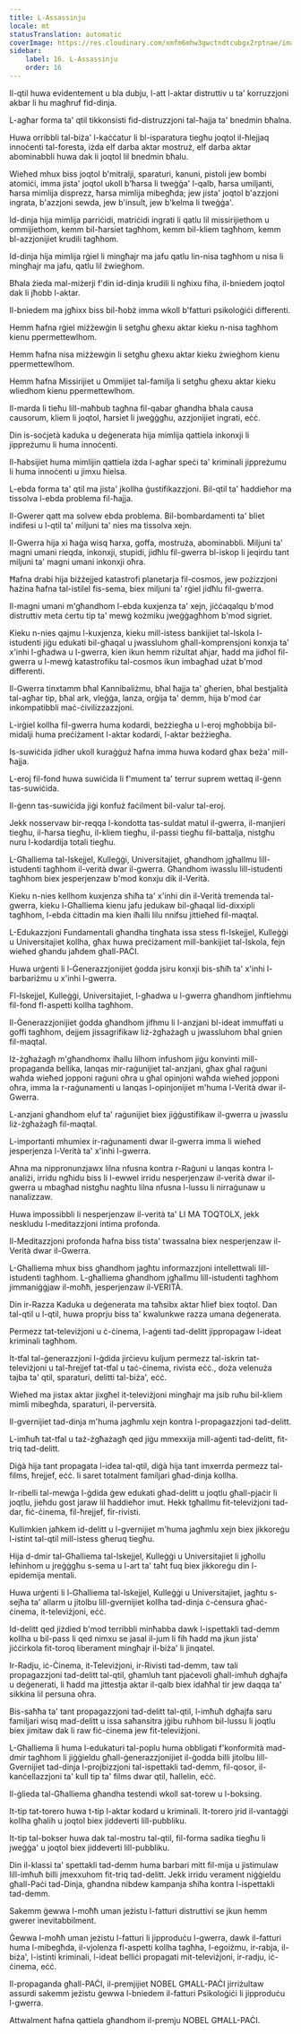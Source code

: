 ```yaml
---
title: L-Assassinju
locale: mt
statusTranslation: automatic
coverImage: https://res.cloudinary.com/xmfm6mhw3gwctndtcubgx2rptnae/image/upload/v1740337243/small_cover_educacion_fundamental_a051170f1c.webp
sidebar:
    label: 16. L-Assassinju
    order: 16
---
```

Il-qtil huwa evidentement u bla dubju, l-att l-aktar distruttiv u ta' korruzzjoni akbar li hu magħruf fid-dinja.

L-agħar forma ta' qtil tikkonsisti fid-distruzzjoni tal-ħajja ta' bnedmin bħalna.

Huwa orribbli tal-biża' l-kaċċatur li bl-isparatura tiegħu joqtol il-ħlejjaq innoċenti tal-foresta, iżda elf darba aktar mostruż, elf darba aktar abominabbli huwa dak li joqtol lil bnedmin bħalu.

Wieħed mhux biss joqtol b'mitralji, sparaturi, kanuni, pistoli jew bombi atomiċi, imma jista' joqtol ukoll b'ħarsa li tweġġa' l-qalb, ħarsa umiljanti, ħarsa mimlija disprezz, ħarsa mimlija mibegħda; jew jista' joqtol b'azzjoni ingrata, b'azzjoni sewda, jew b'insult, jew b'kelma li tweġġa'.

Id-dinja hija mimlija parriċidi, matriċidi ingrati li qatlu lil missirijiethom u ommijiethom, kemm bil-ħarsiet tagħhom, kemm bil-kliem tagħhom, kemm bl-azzjonijiet krudili tagħhom.

Id-dinja hija mimlija rġiel li mingħajr ma jafu qatlu lin-nisa tagħhom u nisa li mingħajr ma jafu, qatlu lil żwieġhom.

Bħala żieda mal-miżerji f'din id-dinja krudili li ngħixu fiha, il-bniedem joqtol dak li jħobb l-aktar.

Il-bniedem ma jgħixx biss bil-ħobż imma wkoll b'fatturi psikoloġiċi differenti.

Hemm ħafna rġiel miżżewġin li setgħu għexu aktar kieku n-nisa tagħhom kienu ppermettewlhom.

Hemm ħafna nisa miżżewġin li setgħu għexu aktar kieku żwieġhom kienu ppermettewlhom.

Hemm ħafna Missirijiet u Ommijiet tal-familja li setgħu għexu aktar kieku wliedhom kienu ppermettewlhom.

Il-marda li tieħu lill-maħbub tagħna fil-qabar għandha bħala causa causorum, kliem li joqtol, ħarsiet li jweġġgħu, azzjonijiet ingrati, eċċ.

Din is-soċjetà kaduka u deġenerata hija mimlija qattiela inkonxji li jippreżumu li huma innoċenti.

Il-ħabsijiet huma mimlijin qattiela iżda l-agħar speċi ta' kriminali jippreżumu li huma innoċenti u jimxu ħielsa.

L-ebda forma ta' qtil ma jista' jkollha ġustifikazzjoni. Bil-qtil ta' ħaddieħor ma tissolva l-ebda problema fil-ħajja.

Il-Gwerer qatt ma solvew ebda problema. Bil-bombardamenti ta' bliet indifesi u l-qtil ta' miljuni ta' nies ma tissolva xejn.

Il-Gwerra hija xi ħaġa wisq ħarxa, goffa, mostruża, abominabbli. Miljuni ta' magni umani rieqda, inkonxji, stupidi, jidħlu fil-gwerra bl-iskop li jeqirdu tant miljuni ta' magni umani inkonxji oħra.

Ħafna drabi hija biżżejjed katastrofi planetarja fil-cosmos, jew pożizzjoni ħażina ħafna tal-istilel fis-sema, biex miljuni ta' rġiel jidħlu fil-gwerra.

Il-magni umani m'għandhom l-ebda kuxjenza ta' xejn, jiċċaqalqu b'mod distruttiv meta ċertu tip ta' mewġ kożmiku jweġġagħhom b'mod sigriet.

Kieku n-nies qajmu l-kuxjenza, kieku mill-istess bankijiet tal-Iskola l-istudenti jiġu edukati bil-għaqal u jwassluhom għall-komprensjoni konxja ta' x'inhi l-għadwa u l-gwerra, kien ikun hemm riżultat aħjar, ħadd ma jidħol fil-gwerra u l-mewġ katastrofiku tal-cosmos ikun imbagħad użat b'mod differenti.

Il-Gwerra tinxtamm bħal Kannibaliżmu, bħal ħajja ta' għerien, bħal bestjalità tal-agħar tip, bħal ark, vleġġa, lanza, orġija ta' demm, hija b'mod ċar inkompatibbli maċ-ċivilizzazzjoni.

L-irġiel kollha fil-gwerra huma kodardi, beżżiegħa u l-eroj mgħobbija bil-midalji huma preċiżament l-aktar kodardi, l-aktar beżżiegħa.

Is-suwiċida jidher ukoll kuraġġuż ħafna imma huwa kodard għax beża' mill-ħajja.

L-eroj fil-fond huwa suwiċida li f'mument ta' terrur suprem wettaq il-ġenn tas-suwiċida.

Il-ġenn tas-suwiċida jiġi konfuż faċilment bil-valur tal-eroj.

Jekk nosservaw bir-reqqa l-kondotta tas-suldat matul il-gwerra, il-manjieri tiegħu, il-ħarsa tiegħu, il-kliem tiegħu, il-passi tiegħu fil-battalja, nistgħu nuru l-kodardija totali tiegħu.

L-Għalliema tal-Iskejjel, Kulleġġi, Universitajiet, għandhom jgħallmu lill-istudenti tagħhom il-verità dwar il-gwerra. Għandhom iwasslu lill-istudenti tagħhom biex jesperjenzaw b'mod konxju dik il-Verità.

Kieku n-nies kellhom kuxjenza sħiħa ta' x'inhi din il-Verità tremenda tal-gwerra, kieku l-Għalliema kienu jafu jedukaw bil-għaqal lid-dixxipli tagħhom, l-ebda ċittadin ma kien iħalli lilu nnifsu jittieħed fil-maqtal.

L-Edukazzjoni Fundamentali għandha tingħata issa stess fl-Iskejjel, Kulleġġi u Universitajiet kollha, għax huwa preċiżament mill-bankijiet tal-Iskola, fejn wieħed għandu jaħdem għall-PAĊI.

Huwa urġenti li l-Ġenerazzjonijiet ġodda jsiru konxji bis-sħiħ ta' x'inhi l-barbariżmu u x'inhi l-gwerra.

Fl-Iskejjel, Kulleġġi, Universitajiet, l-għadwa u l-gwerra għandhom jinftiehmu fil-fond fl-aspetti kollha tagħhom.

Il-Ġenerazzjonijiet ġodda għandhom jifhmu li l-anzjani bl-ideat immuffati u goffi tagħhom, dejjem jissagrifikaw liż-żgħażagħ u jwassluhom bħal gnien fil-maqtal.

Iż-żgħażagħ m'għandhomx iħallu lilhom infushom jiġu konvinti mill-propaganda bellika, lanqas mir-raġunijiet tal-anzjani, għax għal raġuni waħda wieħed jopponi raġuni oħra u għal opinjoni waħda wieħed jopponi oħra, imma la r-raġunamenti u lanqas l-opinjonijiet m'huma l-Verità dwar il-Gwerra.

L-anzjani għandhom eluf ta' raġunijiet biex jiġġustifikaw il-gwerra u jwasslu liż-żgħażagħ fil-maqtal.

L-importanti mhumiex ir-raġunamenti dwar il-gwerra imma li wieħed jesperjenza l-Verità ta' x'inhi l-gwerra.

Aħna ma nippronunzjawx lilna nfusna kontra r-Raġuni u lanqas kontra l-analiżi, irridu ngħidu biss li l-ewwel irridu nesperjenzaw il-verità dwar il-gwerra u mbagħad nistgħu nagħtu lilna nfusna l-lussu li nirraġunaw u nanalizzaw.

Huwa impossibbli li nesperjenzaw il-verità ta' LI MA TOQTOLX, jekk neskludu l-meditazzjoni intima profonda.

Il-Meditazzjoni profonda ħafna biss tista' twassalna biex nesperjenzaw il-Verità dwar il-Gwerra.

L-Għalliema mhux biss għandhom jagħtu informazzjoni intellettwali lill-istudenti tagħhom. L-għalliema għandhom jgħallmu lill-istudenti tagħhom jimmaniġġjaw il-moħħ, jesperjenzaw il-VERITÀ.

Din ir-Razza Kaduka u deġenerata ma taħsibx aktar ħlief biex toqtol. Dan tal-qtil u l-qtil, huwa proprju biss ta' kwalunkwe razza umana deġenerata.

Permezz tat-televiżjoni u ċ-ċinema, l-aġenti tad-delitt jippropagaw l-ideat kriminali tagħhom.

It-tfal tal-ġenerazzjoni l-ġdida jirċievu kuljum permezz tal-iskrin tat-televiżjoni u tal-ħrejjef tat-tfal u taċ-ċinema, rivista eċċ., doża velenuża tajba ta' qtil, sparaturi, delitti tal-biża', eċċ.

Wieħed ma jistax aktar jixgħel it-televiżjoni mingħajr ma jsib ruħu bil-kliem mimli mibegħda, sparaturi, il-perversità.

Il-gvernijiet tad-dinja m'huma jagħmlu xejn kontra l-propagazzjoni tad-delitt.

L-imħuħ tat-tfal u taż-żgħażagħ qed jiġu mmexxija mill-aġenti tad-delitt, fit-triq tad-delitt.

Diġà hija tant propagata l-idea tal-qtil, diġà hija tant imxerrda permezz tal-films, ħrejjef, eċċ. li saret totalment familjari għad-dinja kollha.

Ir-ribelli tal-mewġa l-ġdida ġew edukati għad-delitt u joqtlu għall-pjaċir li joqtlu, jieħdu gost jaraw lil ħaddieħor imut. Hekk tgħallmu fit-televiżjoni tad-dar, fiċ-ċinema, fil-ħrejjef, fir-rivisti.

Kullimkien jaħkem id-delitt u l-gvernijiet m'huma jagħmlu xejn biex jikkoreġu l-istint tal-qtil mill-istess għeruq tiegħu.

Hija d-dmir tal-Għalliema tal-Iskejjel, Kulleġġi u Universitajiet li jgħollu leħinhom u jreġġgħu s-sema u l-art ta' taħt fuq biex jikkoreġu din l-epidemija mentali.

Huwa urġenti li l-Għalliema tal-Iskejjel, Kulleġġi u Universitajiet, jagħtu s-sejħa ta' allarm u jitolbu lill-gvernijiet kollha tad-dinja ċ-ċensura għaċ-ċinema, it-televiżjoni, eċċ.

Id-delitt qed jiżdied b'mod terribbli minħabba dawk l-ispettakli tad-demm kollha u bil-pass li qed nimxu se jasal il-jum li fih ħadd ma jkun jista' jiċċirkola fit-toroq liberament mingħajr il-biża' li jinqatel.

Ir-Radju, iċ-Ċinema, it-Televiżjoni, ir-Rivisti tad-demm, taw tali propagazzjoni tad-delitt tal-qtil, għamluh tant pjaċevoli għall-imħuħ dgħajfa u deġenerati, li ħadd ma jittestja aktar il-qalb biex idaħħal tir jew daqqa ta' sikkina lil persuna oħra.

Bis-saħħa ta' tant propagazzjoni tad-delitt tal-qtil, l-imħuħ dgħajfa saru familjari wisq mad-delitt u issa saħansitra jġibu ruħhom bil-lussu li joqtlu biex jimitaw dak li raw fiċ-ċinema jew fit-televiżjoni.

L-Għalliema li huma l-edukaturi tal-poplu huma obbligati f'konformità mad-dmir tagħhom li jiġġieldu għall-ġenerazzjonijiet il-ġodda billi jitolbu lill-Gvernijiet tad-dinja l-projbizzjoni tal-ispettakli tad-demm, fil-qosor, il-kanċellazzjoni ta' kull tip ta' films dwar qtil, ħallelin, eċċ.

Il-ġlieda tal-Għalliema għandha testendi wkoll sat-torew u l-boksing.

It-tip tat-torero huwa t-tip l-aktar kodard u kriminali. It-torero jrid il-vantaġġi kollha għalih u joqtol biex jiddeverti lill-pubbliku.

It-tip tal-bokser huwa dak tal-mostru tal-qtil, fil-forma sadika tiegħu li jweġġa' u joqtol biex jiddeverti lill-pubbliku.

Din il-klassi ta' spettakli tad-demm huma barbari mitt fil-mija u jistimulaw lill-imħuħ billi jmexxuhom fit-triq tad-delitt. Jekk irridu verament niġġieldu għall-Paċi tad-Dinja, għandna nibdew kampanja sħiħa kontra l-ispettakli tad-demm.

Sakemm ġewwa l-moħħ uman jeżistu l-fatturi distruttivi se jkun hemm gwerer inevitabbilment.

Ġewwa l-moħħ uman jeżistu l-fatturi li jipproduċu l-gwerra, dawk il-fatturi huma l-mibegħda, il-vjolenza fl-aspetti kollha tagħha, l-egoiżmu, ir-rabja, il-biża', l-istinti kriminali, l-ideat belliċi propagati mit-televiżjoni, ir-radju, iċ-ċinema, eċċ.

Il-propaganda għall-PAĊI, il-premjijiet NOBEL GĦALL-PAĊI jirriżultaw assurdi sakemm jeżistu ġewwa l-bniedem il-fatturi Psikoloġiċi li jipproduċu l-gwerra.

Attwalment ħafna qattiela għandhom il-premju NOBEL GĦALL-PAĊI.

